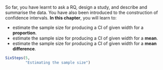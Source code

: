 ::: {.objectivesBox .objectives data-latex="{iconmonstr-target-4-240.png}"}
So far, you have learnt to ask a RQ, design a study, and describe and summarise the data.
You have also been introduced to the construction of confidence intervals.
**In this chapter**, you will learn to:

* estimate the sample size for producing a CI of given width for a **proportion**.
* estimate the sample size for producing a CI of given width for a **mean**.
* estimate the sample size for producing a CI of given width for a **mean difference**.
:::



```r
SixSteps(5, 
         "Estimating the sample size")
```